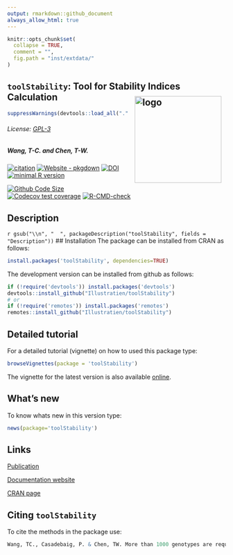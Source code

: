 ```yaml
---
output: rmarkdown::github_document
always_allow_html: true
---
```

<!-- README.md is generated from README.Rmd. Please edit that file -->

```r
knitr::opts_chunk$set(
  collapse = TRUE,
  comment = "",
  fig.path = "inst/extdata/"
)
```

## `toolStability`: Tool for Stability Indices Calculation  <img src="https://raw.githubusercontent.com/Illustratien/toolStability/master/inst/extdata/toolStability.png" align="right" alt="logo" width="200" height = "200" style = "padding: 10px; border: none; float: right;">

```r
suppressWarnings(devtools::load_all("."))

```

###### License: [GPL-3](https://www.r-project.org/Licenses/)
<!-- Version : [`r getNamespaceVersion("toolStability")`](https://illustratien.github.io/toolStability/articles/toolStability.html#version-history); -->

##### *Wang, T-C. and Chen, T-W.*

<!-- badges: start -->
[![citation](https://img.shields.io/badge/Publication-Wang_et_al_2023-20639b)](https://link.springer.com/article/10.1007/s00122-023-04264-7)
[![Website - pkgdown](https://img.shields.io/badge/website-githubpage-green)](https://Illustratien.github.io/toolStability/)
[![DOI](https://zenodo.org/badge/203346020.svg)](https://zenodo.org/badge/latestdoi/203346020)
[![minimal R version](https://img.shields.io/badge/R>%3D-3.5.0-6666ff.svg?logo=R)](https://cran.r-project.org/)
<!-- [![License: GPL v3](https://img.shields.io/badge/License-GPL%20v3-blue.svg)](https://www.gnu.org/licenses/gpl-3.0) -->
<!-- [![CRAN_Status_Badge](https://www.r-pkg.org/badges/version-last-release/toolStability)](https://cran.r-project.org/package=toolStability) -->

<!-- # ```{r, results='asis', echo=FALSE} -->
<!-- # dver <- ifelse(test = gsub("(.\\.)(\\d+)(\\..)", "", getNamespaceVersion("toolStability")) != "", -->
<!-- #                yes = getNamespaceVersion("toolStability"), -->
<!-- #                no = gsub("Version:\\s*", "", readLines(paste0("https://raw.githubusercontent.com/", "Illustratien/toolStability", "/master/DESCRIPTION"))[grep("Version:", readLines(paste0("https://raw.githubusercontent.com/", "Illustratien/toolStability", "/master/DESCRIPTION")))])) -->
<!-- #  -->
<!-- # # cat(paste("[![develVersion](https://img.shields.io/badge/devel%20version-", dver, "-orange.svg)](https://github.com/Illustratien/toolStability)", sep = "")) -->
<!-- # ``` -->
[![Github Code Size](https://img.shields.io/github/languages/code-size/Illustratien/toolStability.svg)](https://github.com/Illustratien/toolStability)
[![Codecov test coverage](https://codecov.io/gh/Illustratien/toolStability/branch/master/graph/badge.svg)](https://codecov.io/gh/Illustratien/toolStability?branch=master)
[![R-CMD-check](https://github.com/Illustratien/toolStability/workflows/R-CMD-check/badge.svg)](https://github.com/Illustratien/toolStability/actions)
<!-- [![Last-changedate](https://img.shields.io/badge/last%20change-`r gsub('-', '--', Sys.Date())`-yellowgreen.svg)](https://github.com/Illustratien/toolStability/commits/master) -->


<!-- [![.](https://raw.githubusercontent.com/vitr/google-analytics-beacon/master/static/badge-flat.gif)](https://github.com/Illustratien/google-analytics-beacon) -->
<!-- [![rstudio mirror downloads](https://cranlogs.r-pkg.org/badges/grand-total/toolStability?color=green)](https://CRAN.R-project.org/package=toolStability) -->

<!-- badges: end -->

## Description
<!-- `r packageDescription("toolStability", fields = "Description")` -->
`r gsub("\\n", "  ", packageDescription("toolStability", fields = "Description"))`
## Installation
The package can be installed from CRAN as follows:

```r
install.packages('toolStability', dependencies=TRUE)
```

The development version can be installed from github as follows:

```r
if (!require('devtools')) install.packages('devtools')
devtools::install_github("Illustratien/toolStability")
# or
if (!require('remotes')) install.packages('remotes')
remotes::install_github("Illustratien/toolStability")
```

## Detailed tutorial
For a detailed tutorial (vignette) on how to used this package type:

```r
browseVignettes(package = 'toolStability')
```

The vignette for the latest version is also available [online](https://illustratien.github.io/toolStability/articles/toolStability.html).

## What's new
To know whats new in this version type:

```r
news(package='toolStability')
```

## Links
[Publication](https://link.springer.com/article/10.1007/s00122-023-04264-7)

[Documentation website](https://illustratien.github.io/toolStability/)

[CRAN page](https://cran.r-project.org/package=toolStability)

## Citing `toolStability`
To cite the methods in the package use:

```r
Wang, TC., Casadebaig, P. & Chen, TW. More than 1000 genotypes are required to derive robust relationships between yield, yield stability and physiological parameters: a computational study on wheat crop. Theor Appl Genet 136, 34 (2023). https://doi.org/10.1007/s00122-023-04264-7
```

<!-- # ```{r, echo = FALSE} -->
<!-- # detach("package:toolStability", unload=TRUE) -->
<!-- # suppressPackageStartupMessages(library(toolStability)) -->
<!-- # cit <- citation("toolStability") -->
<!-- # yr <- format(Sys.Date(), "%Y") -->
<!-- # cit[1]$year <- yr -->
<!-- # oc <- class(cit) -->
<!-- #  -->
<!-- # cit <- unclass(cit) -->
<!-- # attr(cit[[1]],"textVersion") <- gsub("\\(\\)", -->
<!-- #                                      paste("\\(", yr, "\\)", sep = ""), -->
<!-- #                                      attr(cit[[1]],"textVersion")) -->
<!-- # class(cit) <- oc -->
<!-- # cit -->
<!-- ``` -->
